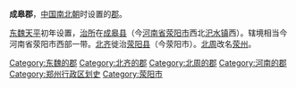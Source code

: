 '''成皋郡'''，[[中国|中国]][[南北朝|南北朝]]时设置的[[郡|郡]]。

[[东魏|东魏]][[天平_(东魏)|天平]]初年设置，[[治所|治所]]在[[成皋县|成皋县]]（今[[河南省|河南省]][[荥阳市|荥阳市]]西北[[汜水镇|汜水镇]]西）。辖境相当今河南省荥阳市西部一带。[[北齐|北齐]]徙治[[荥阳县|荥阳县]]（今荥阳市）。[[北周|北周]]改名[[荥州|荥州]]。

{{南北朝行政区划小作品}}
{{DEFAULTSORT:C}}
[[Category:东魏的郡|Category:东魏的郡]]
[[Category:北齐的郡|Category:北齐的郡]]
[[Category:北周的郡|Category:北周的郡]]
[[Category:河南的郡|Category:河南的郡]]
[[Category:郑州行政区划史|Category:郑州行政区划史]]
[[Category:荥阳市|Category:荥阳市]]